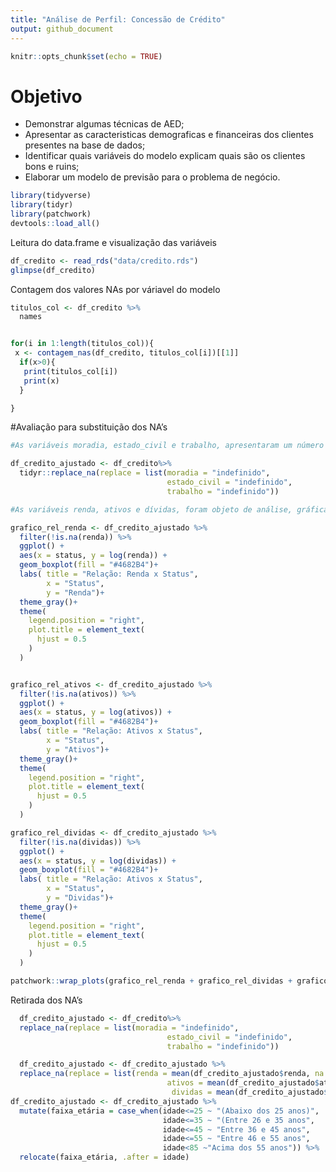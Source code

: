 ```yaml
---
title: "Análise de Perfil: Concessão de Crédito"
output: github_document
---
```


```r
knitr::opts_chunk$set(echo = TRUE)
```


# Objetivo
  
- Demonstrar algumas técnicas de AED; 
- Apresentar as caracteristicas demograficas e financeiras dos clientes presentes na base de dados; 
- Identificar quais variáveis do modelo explicam quais são os clientes bons e ruins;
- Elaborar um modelo de previsão para o problema de negócio.



```r

library(tidyverse)
library(tidyr)
library(patchwork)
devtools::load_all()

```

Leitura do data.frame e visualização das variáveis
```r
df_credito <- read_rds("data/credito.rds")
glimpse(df_credito)
```

Contagem dos valores NAs por váriavel do modelo
```r

titulos_col <- df_credito %>%
  names


for(i in 1:length(titulos_col)){
 x <- contagem_nas(df_credito, titulos_col[i])[[1]]
  if(x>0){
   print(titulos_col[i])
   print(x)
  }

}

```

#Avaliação para substituição dos NA's
```r

#As variáveis moradia, estado_civil e trabalho, apresentaram um número de NA's pouco expressivo, foi considerado como ERRO no cadastro. Para esse estudo não foi feita análise, mas sim a alteração dos campos NA's para indefinido.

df_credito_ajustado <- df_credito%>%
  tidyr::replace_na(replace = list(moradia = "indefinido",
                                   estado_civil = "indefinido",
                                   trabalho = "indefinido"))

#As variáveis renda, ativos e dívidas, foram objeto de análise, gráfica e estatística, conforme abaixo:

grafico_rel_renda <- df_credito_ajustado %>%
  filter(!is.na(renda)) %>%
  ggplot() +
  aes(x = status, y = log(renda)) +
  geom_boxplot(fill = "#4682B4")+
  labs( title = "Relação: Renda x Status",
        x = "Status",
        y = "Renda")+
  theme_gray()+
  theme(
    legend.position = "right",
    plot.title = element_text(
      hjust = 0.5
    )
  )


grafico_rel_ativos <- df_credito_ajustado %>%
  filter(!is.na(ativos)) %>%
  ggplot() +
  aes(x = status, y = log(ativos)) +
  geom_boxplot(fill = "#4682B4")+
  labs( title = "Relação: Ativos x Status",
        x = "Status",
        y = "Ativos")+
  theme_gray()+
  theme(
    legend.position = "right",
    plot.title = element_text(
      hjust = 0.5
    )
  )

grafico_rel_dividas <- df_credito_ajustado %>%
  filter(!is.na(dividas)) %>%
  ggplot() +
  aes(x = status, y = log(dividas)) +
  geom_boxplot(fill = "#4682B4")+
  labs( title = "Relação: Ativos x Status",
        x = "Status",
        y = "Dividas")+
  theme_gray()+
  theme(
    legend.position = "right",
    plot.title = element_text(
      hjust = 0.5
    )
  )

patchwork::wrap_plots(grafico_rel_renda + grafico_rel_dividas + grafico_rel_ativos) 

```


Retirada dos NA's
```r

  df_credito_ajustado <- df_credito%>%
  replace_na(replace = list(moradia = "indefinido",
                                   estado_civil = "indefinido",
                                   trabalho = "indefinido"))

  df_credito_ajustado <- df_credito_ajustado %>%
  replace_na(replace = list(renda = mean(df_credito_ajustado$renda, na.rm = TRUE),
                                   ativos = mean(df_credito_ajustado$ativos, na.rm = TRUE),
                                    dividas = mean(df_credito_ajustado$dividas, na.rm = TRUE)))
df_credito_ajustado <- df_credito_ajustado %>%
  mutate(faixa_etária = case_when(idade<=25 ~ "(Abaixo dos 25 anos)",
                                  idade<=35 ~ "(Entre 26 e 35 anos",
                                  idade<=45 ~ "Entre 36 e 45 anos",
                                  idade<=55 ~ "Entre 46 e 55 anos",
                                  idade<85 ~"Acima dos 55 anos")) %>%
  relocate(faixa_etária, .after = idade)



```
